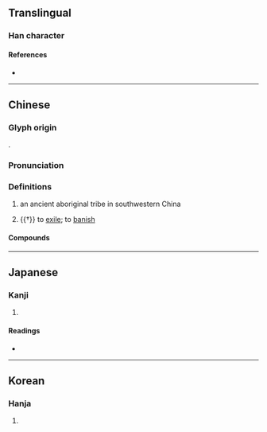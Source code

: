 {{character info}}
==Translingual==

===Han character===
{{Han char|rn=9|rad=人|as=12|sn=14|four=44402|canj=DBO|ids=⿱棘人}}

====References====
* {{Han ref|kx=0118.010|dkj=01134|dj=0250.020|hdz=10216.010|uh=50F0|ud=20720|bh=E0FB|bd=57595}}

----

==Chinese==
{{zh-forms}}
{{zh-wp|zh:僰人|en:Bo people (China)}}

===Glyph origin===
{{Han etym}}
{{Han compound|棘|人|ls=psc|c1=p|c2=s|t2=person; people}}.

===Pronunciation===
{{zh-pron
|m=bó
|c=bat6,baak6,bok3
|mc=y
|oc=y
|cat=pn,v
}}

===Definitions===
{{zh-hanzi}}

# {{lb|zh|historical}} an ancient aboriginal tribe in southwestern China
# {{†}} to [[exile]]; to [[banish]]

====Compounds====
{{zh-der|僰人}}

{{zh-cat|Tribes}}

----

==Japanese==

===Kanji===
{{ja-kanji|grade=|rs=人12}}

# {{rfdef|ja|sort=人12}}

====Readings====
* {{ja-readings|on=ほく,ぼく|kun=}}

----

==Korean==

===Hanja===
{{ko-hanja|북}}

# {{rfdef|ko|sort=人12}}